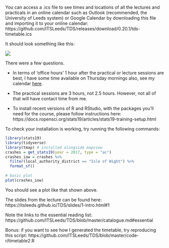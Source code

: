 

You can access a .ics file to see times and locations of all the lectures and practicals in an online calendar such as Outlook (recommended, the University of Leeds system) or Google Calendar by downloading this file and importing it to your online calendar: https://github.com/ITSLeeds/TDS/releases/download/0.20.1/tds-timetable.ics

It should look something like this:

![](https://user-images.githubusercontent.com/1825120/73278079-f827e580-41e2-11ea-9e91-38bbd8545402.png)

There were a few questions.

- In terms of 'office hours' 1 hour after the practical or lecture sessions are best, I have some time available on Thursday mornings also, see my calendar [here](https://outlook.office365.com/owa/calendar/63f6c4e85d124df6a20656ade8e71faa@leeds.ac.uk/32e1cb4137f4414b8d7644453ec4b10414316826143036893453/calendar.html).
- The practical sessions are 3 hours, not 2.5 hours. However, not all of that will have contact time from me.

- To install recent versions of R and RStudio, with the packages you'll need for the course, please follow instructions here: https://docs.ropensci.org/stats19/articles/stats19-training-setup.html

To check your installation is working, try running the following commands:

```r
library(stats19)
library(tidyverse)
library(tmap) # installed alongside mapview
crashes = get_stats19(year = 2017, type = "ac")
crashes_iow = crashes %>% 
  filter(local_authority_district == "Isle of Wight") %>% 
  format_sf()
  
# basic plot
plot(crashes_iow)
```

You should see a plot like that shown above.

The slides from the lecture can be found here: https://itsleeds.github.io/TDS/slides/1-intro.html#1

Note the links to the essential reading list: https://github.com/ITSLeeds/TDS/blob/master/catalogue.md#essential

Bonus: if you want to see how I generated the timetable, try reproducing this script: https://github.com/ITSLeeds/TDS/blob/master/code-r/timetable2.R
